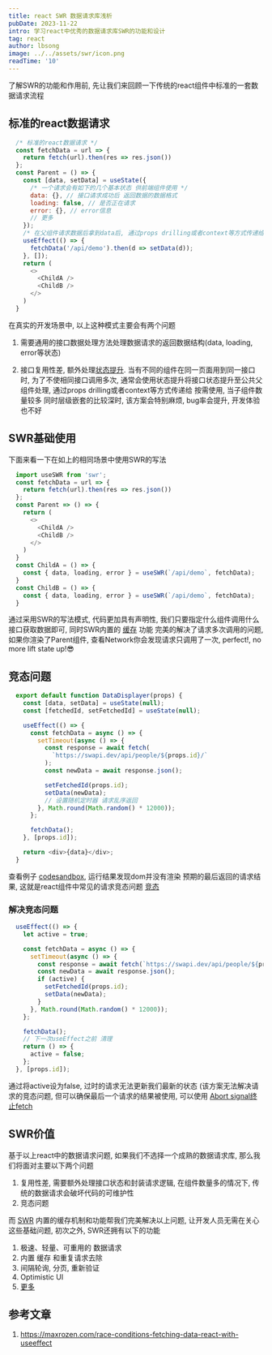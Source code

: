 ```yaml
---
title: react SWR 数据请求库浅析
pubDate: 2023-11-22
intro: 学习react中优秀的数据请求库SWR的功能和设计
tag: react
author: lbsong
image: ../../assets/swr/icon.png
readTime: '10'
---
```


了解SWR的功能和作用前, 先让我们来回顾一下传统的react组件中标准的一套数据请求流程

## 标准的react数据请求

```javascript
  /* 标准的react数据请求 */
  const fetchData = url => {
    return fetch(url).then(res => res.json())
  };
  const Parent = () => {
    const [data, setData] = useState({
      /* 一个请求会有如下的几个基本状态 供前端组件使用 */
      data: {}, // 接口请求成功后 返回数据的数据格式
      loading: false, // 是否正在请求
      error: {}, // error信息
      // 更多
    });
    /* 在父组件请求数据后拿到data后, 通过props drilling或者context等方式传递给 子组件使用 */
    useEffect(() => {
      fetchData('/api/demo').then(d => setData(d));
    }, []);
    return (
      <>
        <ChildA />
        <ChildB />
      </>
    )
  }
```

在真实的开发场景中, 以上这种模式主要会有两个问题
1. 需要通用的接口数据处理方法处理数据请求的返回数据结构(data, loading, error等状态)

2. 接口复用性差, 额外处理[状态提升](https://react.dev/learn/sharing-state-between-components#lifting-state-up-by-example).
当有不同的组件在同一页面用到同一接口时, 为了不使相同接口调用多次, 通常会使用状态提升将接口状态提升至公共父组件处理, 通过props drilling或者context等方式传递给
按需使用, 当子组件数量较多 同时层级嵌套的比较深时, 该方案会特别麻烦, bug率会提升, 开发体验也不好

## SWR基础使用
下面来看一下在如上的相同场景中使用SWR的写法

```javascript
  import useSWR from 'swr';
  const fetchData = url => {
    return fetch(url).then(res => res.json())
  };
  const Parent => () => {
    return (
      <>
        <ChildA />
        <ChildB />
      </>
    )
  }
  const ChildA = () => {
    const { data, loading, error } = useSWR(`/api/demo`, fetchData);
  }
  const ChildB = () => {
    const { data, loading, error } = useSWR(`/api/demo`, fetchData);
  }
```

通过采用SWR的写法模式, 代码更加具有声明性, 我们只要指定什么组件调用什么接口获取数据即可, 同时SWR内置的 [缓存](https://swr.vercel.app/zh-CN/docs/advanced/cache) 功能
完美的解决了请求多次调用的问题, 如果你渲染了Parent组件, 查看Network你会发现请求只调用了一次, perfect!, no more lift state up!😎

## 竞态问题
```javascript
  export default function DataDisplayer(props) {
    const [data, setData] = useState(null);
    const [fetchedId, setFetchedId] = useState(null);

    useEffect(() => {
      const fetchData = async () => {
        setTimeout(async () => {
          const response = await fetch(
            `https://swapi.dev/api/people/${props.id}/`
          );
          const newData = await response.json();

          setFetchedId(props.id);
          setData(newData);
          // 设置随机定时器 请求乱序返回
        }, Math.round(Math.random() * 12000));
      };

      fetchData();
    }, [props.id]);

    return <div>{data}</div>;
  }
```
查看例子 [codesandbox](https://codesandbox.io/p/sandbox/beating-async-race-conditions-in-react-7759f?file=%2Fpackage.json),
运行结果发现dom并没有渲染 预期的最后返回的请求结果, 这就是react组件中常见的请求竞态问题 [竞态](https://en.wikipedia.org/wiki/Race_condition)

### 解决竞态问题
```javascript
  useEffect(() => {
    let active = true;

    const fetchData = async () => {
      setTimeout(async () => {
        const response = await fetch(`https://swapi.dev/api/people/${props.id}/`);
        const newData = await response.json();
        if (active) {
          setFetchedId(props.id);
          setData(newData);
        }
      }, Math.round(Math.random() * 12000));
    };

    fetchData();
    // 下一次useEffect之前 清理
    return () => {
      active = false;
    };
  }, [props.id]);
```

通过将active设为false, 过时的请求无法更新我们最新的状态 (该方案无法解决请求的竞态问题, 但可以确保最后一个请求的结果被使用, 可以使用 [Abort signal终止fetch](https://developer.mozilla.org/en-US/docs/Web/API/AbortController/signal)

## SWR价值
基于以上react中的数据请求问题, 如果我们不选择一个成熟的数据请求库, 那么我们将面对主要以下两个问题
1. 复用性差, 需要额外处理接口状态和封装请求逻辑, 在组件数量多的情况下, 传统的数据请求会破坏代码的可维护性
2. 竞态问题

而 [SWR](https://swr.vercel.app/) 内置的缓存机制和功能帮我们完美解决以上问题, 让开发人员无需在关心这些基础问题, 初次之外, SWR还拥有以下的功能

1. 极速、轻量、可重用的 数据请求
2. 内置 缓存 和重复请求去除
3. 间隔轮询, 分页, 重新验证
4. Optimistic UI
5. [更多](https://swr.vercel.app/)

## 参考文章
1. https://maxrozen.com/race-conditions-fetching-data-react-with-useeffect